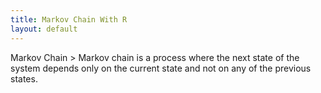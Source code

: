```yaml
---
title: Markov Chain With R
layout: default
---
```

Markov Chain
> Markov chain is a process where the next state of the system depends only on the current state and not on any of the previous states.

